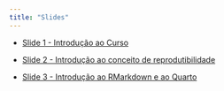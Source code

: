 ```yaml
---
title: "Slides"
---
```


-   [Slide 1 - Introdução ao Curso](https://beatrizmilz.github.io/2023-curso-de-verao-ime-usp-relatorios/slides/01-intro-cursos.html)


-   [Slide 2 - Introdução ao conceito de reprodutibilidade](https://beatrizmilz.github.io/2023-curso-de-verao-ime-usp-relatorios/slides/02-reprodutibilidade.html)


-   [Slide 3 - Introdução ao RMarkdown e ao Quarto](https://beatrizmilz.github.io/2023-curso-de-verao-ime-usp-relatorios/slides/03-intro-rmarkdown-quarto.html)

<!-- inicio font awesome -->

```{=html}
<script src="https://kit.fontawesome.com/1f72d6921a.js" crossorigin="anonymous"></script>
```
<!-- final font awesome -->
